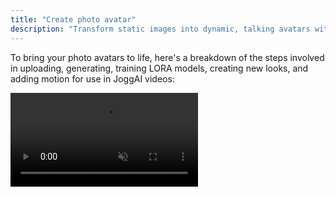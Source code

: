 ```yaml
---
title: "Create photo avatar"
description: "Transform static images into dynamic, talking avatars with JoggAI's Photo Avatar API."
---
```


To bring your photo avatars to life, here's a breakdown of the steps involved in uploading, generating, training LORA models, creating new looks, and adding motion for use in JoggAI videos:

<video muted loop playsInline className="w-full aspect-video" src="https://res.jogg.ai/upload/sam/2025-04-13/0f0d7deb55054b8c9e4cb60e27160ee5.mp4" />

## Steps to Use the Photo Avatar API

1. [******Upload Existing Photos or Generate New AI Avatar Photos:******](https://docs.jogg.ai/api-reference/Avatar/GenerateAIAvatarPhoto) You can upload a set of your own photos or generate new AI photos.
2. [**Create New Looks for the Avatar**](https://docs.jogg.ai/api-reference/Avatar/GenerateAvatarNewLookPhoto)**:** You can use prompts to generate various "looks" for the avatar, such as different clothing, scenes, or poses. This is done within the trained Avatar Group, giving you diverse outputs.
3. [**Add Motion Programmatically**](https://docs.jogg.ai/api-reference/Avatar/AddMotion)**:** You can enhance the avatars by adding dynamic motion programmatically. This includes enabling the avatar to move and adding audio to bring the avatar to life.

## **Conclusion**

Once you've created the photo avatar and added motion , you can use these avatars in video generation. This makes it possible to integrate highly personalized, animated avatars into video content creation, enhancing the overall user experience.

# Generate AI Avatar Photos

Learn how to create customized AI avatar photos using JoggAI's API. These avatars can be personalized with attributes such as age, gender, ethnicity, pose, style, and appearance. Once generated, these avatars can be used to create new looks for further customization.

## **Generate AI Avatar Photo**

[See detailed API reference](https://docs.jogg.ai/api-reference/Avatar/GenerateAIAvatarPhoto)

Use this endpoint to generate AI photo avatars with customizable attributes. The following attributes are required to define the avatar's look: `avatar_styleage`, `gender`, `ethnicity`, `appearance`, `background`, `model`, `aspect_ratio`.

<CodeGroup>

```bash Request
curl --location 'https://api.jogg.ai/v1/photo_avatar/photo/generate' \
--header 'accept: application/json' \
--header 'Content-Type: application/json' \
--header 'X-Api-Key: <your-api-key>' \
--data '{
	"avatar_style": "social",
    "age": "Young Adult",
    "gender": "male",
    "ethnicity": "Asian",
    "appearance": "Medium-length curly bright red hair. Wearing a black satin top with a deep V-neckline, accessorized with gold earrings.",
    "background": "A vibrant living room with asymmetrical furniture in bold primary colors, a checkerboard floor, and a sculptural glass coffee table under a geometric pendant light.",
    "model": "classic",
    "aspect_ratio": 0
}'
```


```bash Response
{
    "rid": "9ee49c2f31204f76da8081ce0af28eae",
    "code": 0,
    "msg": "success",
    "data": {
        "photo_id": "25-1a0ab69d92b6449796d6e9ec0b993a3f"
    }
}
```

</CodeGroup>

## **Check Generation Status**

[See detailed API reference](https://docs.jogg.ai/api-reference/Avatar/CheckPhotoGenerationStatus)

Track the progress of your avatar photo generation using the following endpoint:

<CodeGroup>

```bash Request
curl --request GET \
     --url https://api.jogg.ai/v1/photo_avatar/generation?photo_id=4ea4fea89c724fcfb49502c4323bac55 \
     --header 'accept: application/json' \
     --header 'x-api-key: <your_api_key>'
```


```bash Response(in Progress)
{
    "rid": "663a1cbe962c90ed19f395c1f21a3d3c",
    "code": 0,
    "msg": "success",
    "data": {
        "photo_id": "25-7fca6bdc66c84767ba8a7ddb9bbb4d77",
        "status": "in_progress",
        "msg": null,
        "image_url_list": null,
        "image_key_list": null
    }
}
```


```bash Response(Error)
{
    "rid": "54a8387f7beb857d1f72f2abc421b4ec",
    "code": 123,
    "msg": "<string>",
    "data": {
        "photo_id": "def3076d2c8b4929acf269d8ea6b562e",
        "status": "error",
        "msg": null,
        "image_url_list": null,
        "image_key_list": null
    }
}
```


```bash Response (Success)
{
    "rid": "54a8387f7beb857d1f72f2abc421b4ec",
    "code": 0,
    "msg": "success",
    "data": {
        "photo_id": "25-1a0ab69d92b6449796d6e9ec0b993a3f",
        "status": "success",
        "msg": null,
        "image_url_list": [
            "https://res.jogg.ai/joggUserData/aigc/photo/25-1a0ab69d92b6449796d6e9ec0b993a3f/bbb42ee5-8fa1-45b6-be47-105f97d2ca20.png",
            "https://res.jogg.ai/joggUserData/aigc/photo/25-1a0ab69d92b6449796d6e9ec0b993a3f/7406e9b3-f1a7-4bae-9bb8-efed69b52bf4.png",
            "https://res.jogg.ai/joggUserData/aigc/photo/25-1a0ab69d92b6449796d6e9ec0b993a3f/fd6a5880-9108-48d4-b501-afccec708378.png",
            "https://res.jogg.ai/joggUserData/aigc/photo/25-1a0ab69d92b6449796d6e9ec0b993a3f/711bb2f6-ac1c-46bc-94c3-c0ce3a76cef9.png"
        ],
        "image_key_list": [
            "joggUserData/aigc/photo/25-1a0ab69d92b6449796d6e9ec0b993a3f/bbb42ee5-8fa1-45b6-be47-105f97d2ca20.png",
            "joggUserData/aigc/photo/25-1a0ab69d92b6449796d6e9ec0b993a3f/7406e9b3-f1a7-4bae-9bb8-efed69b52bf4.png",
            "joggUserData/aigc/photo/25-1a0ab69d92b6449796d6e9ec0b993a3f/fd6a5880-9108-48d4-b501-afccec708378.png",
            "joggUserData/aigc/photo/25-1a0ab69d92b6449796d6e9ec0b993a3f/711bb2f6-ac1c-46bc-94c3-c0ce3a76cef9.png"
        ]
    }
}
```

</CodeGroup>

We have generated our AI Avatar photos, now we can use these `image_key` to create new looks.

## ![Wechat IMG58 Pn](/images/WechatIMG58.png)

**Generate Avatar New Look Photo**

[See detailed API reference](https://docs.jogg.ai/api-reference/Avatar/GenerateAvatarNewLookPhoto)

To generate looks for the photo avatar, you can use the Generate Avatar New Look Photo API. Provide a description in the prompt field, as well as the orientation, pose, and style.

<CodeGroup>

```bash Request
curl --request POST \
     --url https://api.jogg.ai/v1/photo_avatar/new_look/generate \
     --header 'accept: application/json' \
     --header 'content-type: application/json' \
     --header 'x-api-key: <your_api_key>' \
     --data '
{
    "photo_id": "https://resource2.JoggAI.ai/image/701c1dfb977d4d62bef3fda755e2d4c5/original.jgp",
    "avatar_style": "social",
    "age": "Young Adult",
    "gender": "male",
    "ethnicity": "Asian",
    "appearance": "Medium-length curly bright red hair. Wearing a black satin top with a deep V-neckline, accessorized with gold earrings.",
    "background": "A vibrant living room with asymmetrical furniture in bold primary colors, a checkerboard floor, and a sculptural glass coffee table under a geometric pendant light.",
    "model": "classic",
    "appearance": 0
}
```


```bash Response
{
  "code": 123,
  "msg": "<string>",
  "data": {
    "photo_id": "123"
  }
}
```

</CodeGroup>

## **Check status of the look generation**

Using the `photo_id`.

[See detailed API reference](https://docs.jogg.ai/api-reference/Avatar/CheckPhotoGenerationStatus)

<CodeGroup>

```Request
curl --request GET \
     --url https://api.jogg.ai/v1/photo_avatar/generation?photo_id=4ea4fea89c724fcfb49502c4323bac55 \
     --header 'accept: application/json' \
     --header 'x-api-key: <your_api_key>'
```


```bash Response(in Progress)
{
    "code": 123,
    "msg": "<string>",
    "data": {
        "photo_id": "def3076d2c8b4929acf269d8ea6b562e",
        "status": "in_progress",
        "msg": null,
        "image_url_list": null,
        "image_key_list": null
    }
}
```


```bash Response(Error)
{
    "code": 123,
    "msg": "<string>",
    "data": {
        "image_url": "def3076d2c8b4929acf269d8ea6b562e",
        "status": "error",
        "msg": null,
        "image_url_list": null,
        "image_key_list": null
    }
}
```


```bash Response (Success)
{
    "code": 123,
    "msg": "<string>",
    "data": {
        "id": "def3076d2c8b4929acf269d8ea6b562e",
        "status": "success",
        "msg": null,
        "image_url_list": [
            "https://resource2.JoggAI.ai/image/701c1dfb977d4d62bef3fda755e2d4c5/original",
            "https://resource2.JoggAI.ai/image/605e0f207d7b4c2c92923dda0d480583/original",
            "https://resource2.JoggAI.ai/image/97c92a578a824a2083947285f8b80e4e/original",
            "https://resource2.JoggAI.ai/image/2632443cb8394276b8d3046ea6748f47/original"
        ],
        "image_key_list": [
            "image/701c1dfb977d4d62bef3fda755e2d4c5/original",
            "image/605e0f207d7b4c2c92923dda0d480583/original",
            "image/97c92a578a824a2083947285f8b80e4e/original",
            "image/2632443cb8394276b8d3046ea6748f47/original"
        ]
    }
}
```

</CodeGroup>

## ![Wechat IMG57 Pn](/images/WechatIMG57.png)

**Conclusion**

In conclusion, By leveraging tools like the Cenerate Avatar photo and Add Looks APIs, users can upload, organize, and enhance avatars with ease.

# **Add Motion to Your Photo Avatar**

Enhance your photo avatar by adding dynamic motion and immersive sound effects\! Follow this step-by-step guide to bring your avatar to life.

## **Add Motion**

[See detailed API reference](https://docs.jogg.ai/api-reference/Avatar/AddMotion)

Add motion to your photo avatar by sending a POST request to the API with the avatar's ID.

<CodeGroup>

```bash Request
curl --request POST \
     --url https://api.jogg.ai/v1/photo_avatar/add_motion \
     --header 'accept: application/json' \
     --header 'content-type: application/json' \
     --header 'x-api-key: <your-api-key>' \
     --data '{
    "photo_id": "e08fcc7348ef4f839ed31abf000cef2c",
    "image_url": "https://resource2.JoggAI.ai/image/701c1dfb977d4d62bef3fda755e2d4c5/original.jgp",
    "name": "name",
    "Description": "A vibrant living room with asymmetrical furniture in bold primary colors, a checkerboard floor, and a sculptural glass coffee table under a geometric pendant light.",
    "model": "1.0",// 2.0  2.0-Pro
    "voice_id": "0"
}'
```


```bash Response
{
    "rid": "f7c5edfc9eed0db89ef68dadf4604a6b",
    "code": 0,
    "msg": "success",
    "data": {
        "motion_id": "25-937af73859a74666b8a4572eb61b4dd5",
        "name": "name",
        "avatar_id": 155182
    }
}
```

</CodeGroup>

## **Check status of the motion generation**

[See detailed API reference](https://docs.jogg.ai/api-reference/Avatar/CheckStatusOfTheMotionGeneration)

<CodeGroup>

```bash Request
curl --request GET \
--url https://api.jogg.ai/v1/photo_avatar?motion_id=e08fcc7348ef4f839ed31abf000cef2c \
--header 'accept: application/json' \
--header 'x-api-key: <your_api_key>'
```


```bash Response (Pending)
{
    "rid": "dfe19f53181dd03e372f19c947fef7f6",
    "code": 0,
    "msg": "success",
    "data": {
        "motion_id": "25-937af73859a74666b8a4572eb61b4dd5",
        "avatar_id": 155182,
        "image_url": "https://res.jogg.ai/joggUserData/aigc/photo/25-7fca6bdc66c84767ba8a7ddb9bbb4d77/e154e565-f21b-4b49-8ca0-c532aacf5c02.png",
        "name": "name",
        "status": "pending",
        "motion_preview_url": "",
        "voice_id": "tb_53310bf56ac44e27946ee76409fe9b74"
    }
}
```


```bash Response (Error)
{
    "rid": "dfe19f53181dd03e372f19c947fef7f6",
    "code": 123,
    "msg": "<string>",
    "data": {
        "motion_id": "e08fcc7348ef4f839ed31abf000cef2c",
        "avatar_id": 12399,
        "image_url": "",
        "name": "name",
        "status": "error",
        "motion_preview_url": null,
        "voice_id": 123
    }
}
```


```bash Response (Completed)
{
    "error": null,
    "data": {
        "motion_id": "e08fcc7348ef4f839ed31abf000cef2c",
        "avatar_id": 12399,
        "image_url": "https://files2.JoggAI.ai/avatar/v3/e08fcc7348ef4f839ed31abf000cef2c/full/2.2/raw_preview_image.webp",
        "name": "name",
        "status": "completed",
        "motion_preview_url": "https://files2.JoggAI.ai/avatar/v3/e08fcc7348ef4f839ed31abf000cef2c/full/2.2/preview_video_target.mp4",
        "voice_id": 123
    }
}
```

</CodeGroup>

## **Conclusion**

By following the steps outlined in this guide, you can easily add dynamic motion and immersive sound effects to your photo avatars, enhancing the user experience and bringing your avatars to life.